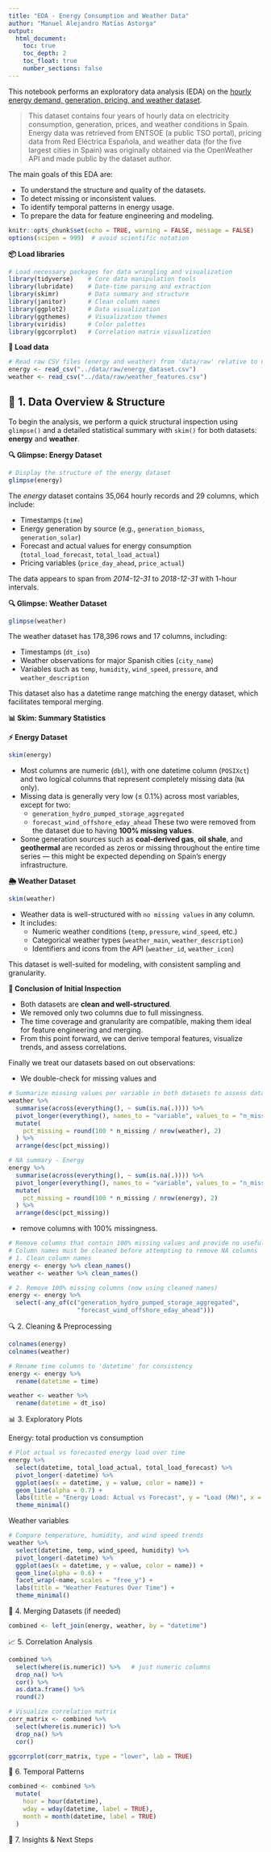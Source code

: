 ```yaml
---
title: "EDA - Energy Consumption and Weather Data"
author: "Manuel Alejandro Matías Astorga"
output:
  html_document:
    toc: true
    toc_depth: 2
    toc_float: true
    number_sections: false
---
```


This notebook performs an exploratory data analysis (EDA) on the [hourly energy demand, generation, pricing, and weather dataset](https://www.kaggle.com/datasets/nicholasjhana/energy-consumption-generation-prices-and-weather).

> This dataset contains four years of hourly data on electricity consumption, generation, prices, and weather conditions in Spain. Energy data was retrieved from ENTSOE (a public TSO portal), pricing data from Red Eléctrica Española, and weather data (for the five largest cities in Spain) was originally obtained via the OpenWeather API and made public by the dataset author.

The main goals of this EDA are:

- To understand the structure and quality of the datasets.
- To detect missing or inconsistent values.
- To identify temporal patterns in energy usage.
- To prepare the data for feature engineering and modeling.

```r
knitr::opts_chunk$set(echo = TRUE, warning = FALSE, message = FALSE)        # Set global options for knitr
options(scipen = 999)  # avoid scientific notation
```

**📦 Load libraries**

```r
# Load necessary packages for data wrangling and visualization
library(tidyverse)    # Core data manipulation tools
library(lubridate)    # Date-time parsing and extraction
library(skimr)        # Data summary and structure
library(janitor)      # Clean column names
library(ggplot2)      # Data visualization
library(ggthemes)     # Visualization themes
library(viridis)      # Color palettes
library(ggcorrplot)   # Correlation matrix visualization
```

**📁 Load data**

```r
# Read raw CSV files (energy and weather) from 'data/raw' relative to notebook location
energy <- read_csv("../data/raw/energy_dataset.csv")
weather <- read_csv("../data/raw/weather_features.csv")
```

## 🧹 1. Data Overview & Structure

To begin the analysis, we perform a quick structural inspection using `glimpse()` and a detailed statistical summary with `skim()` for both datasets: **energy** and **weather**.

**🔍 Glimpse: Energy Dataset**

```r
# Display the structure of the energy dataset
glimpse(energy)
```

The *energy* dataset contains 35,064 hourly records and 29 columns, which include:

- Timestamps (`time`)
- Energy generation by source (e.g., `generation_biomass`, `generation_solar`)
- Forecast and actual values for energy consumption (`total_load_forecast`, `total_load_actual`)
- Pricing variables (`price_day_ahead`, `price_actual`)

The data appears to span from *2014-12-31* to *2018-12-31* with 1-hour intervals.

**🔍 Glimpse: Weather Dataset**

```r
glimpse(weather)
```

The weather dataset has 178,396 rows and 17 columns, including:

- Timestamps (`dt_iso`)
- Weather observations for major Spanish cities (`city_name`)
- Variables such as `temp`, `humidity`, `wind_speed`, `pressure`, and `weather_description`

This dataset also has a datetime range matching the energy dataset, which facilitates temporal merging.

**📊 Skim: Summary Statistics**

**⚡ Energy Dataset**

```r
skim(energy)
```

- Most columns are numeric (`dbl`), with one datetime column (`POSIXct`) and two logical columns that represent completely missing data (`NA` only).
- Missing data is generally very low (≤ 0.1%) across most variables, except for two:
  - `generation_hydro_pumped_storage_aggregated`
  - `forecast_wind_offshore_eday_ahead`
These two were removed from the dataset due to having **100% missing values**.
- Some generation sources such as **coal-derived gas**, **oil shale**, and **geothermal** are recorded as zeros or missing throughout the entire time series — this might be expected depending on Spain’s energy infrastructure.

**🌦️ Weather Dataset**

```r
skim(weather)
```

- Weather data is well-structured with `no missing values` in any column.
- It includes:
  - Numeric weather conditions (`temp`, `pressure`, `wind_speed`, etc.)
  - Categorical weather types (`weather_main`, `weather_description`)
  - Identifiers and icons from the API (`weather_id`, `weather_icon`)

This dataset is well-suited for modeling, with consistent sampling and granularity.

**📌 Conclusion of Initial Inspection**

- Both datasets are **clean and well-structured**.
- We removed only two columns due to full missingness.
- The time coverage and granularity are compatible, making them ideal for feature engineering and merging.
- From this point forward, we can derive temporal features, visualize trends, and assess correlations.

Finally we treat our datasets based on out observations:

- We double-check for missing values and

```r
# Summarize missing values per variable in both datasets to assess data quality
weather %>%
  summarise(across(everything(), ~ sum(is.na(.)))) %>%
  pivot_longer(everything(), names_to = "variable", values_to = "n_missing") %>%
  mutate(
    pct_missing = round(100 * n_missing / nrow(weather), 2)
  ) %>%
  arrange(desc(pct_missing))

# NA summary - Energy
energy %>%
  summarise(across(everything(), ~ sum(is.na(.)))) %>%
  pivot_longer(everything(), names_to = "variable", values_to = "n_missing") %>%
  mutate(
    pct_missing = round(100 * n_missing / nrow(energy), 2)
  ) %>%
  arrange(desc(pct_missing))
```

- remove columns with 100% missingness.

```r
# Remove columns that contain 100% missing values and provide no useful information
# Column names must be cleaned before attempting to remove NA columns
# 1. Clean column names
energy <- energy %>% clean_names()
weather <- weather %>% clean_names()

# 2. Remove 100% missing columns (now using cleaned names)
energy <- energy %>%
  select(-any_of(c("generation_hydro_pumped_storage_aggregated",
                   "forecast_wind_offshore_eday_ahead")))
```

🔍 2. Cleaning & Preprocessing

```r
colnames(energy)
colnames(weather)
```

```r
# Rename time columns to 'datetime' for consistency
energy <- energy %>%
  rename(datetime = time)

weather <- weather %>%
  rename(datetime = dt_iso)
```

📊 3. Exploratory Plots

Energy: total production vs consumption

```r
# Plot actual vs forecasted energy load over time
energy %>%
  select(datetime, total_load_actual, total_load_forecast) %>%
  pivot_longer(-datetime) %>%
  ggplot(aes(x = datetime, y = value, color = name)) +
  geom_line(alpha = 0.7) +
  labs(title = "Energy Load: Actual vs Forecast", y = "Load (MW)", x = "Time") +
  theme_minimal()
```

Weather variables

```r
# Compare temperature, humidity, and wind speed trends
weather %>%
  select(datetime, temp, wind_speed, humidity) %>%
  pivot_longer(-datetime) %>%
  ggplot(aes(x = datetime, y = value, color = name)) +
  geom_line(alpha = 0.6) +
  facet_wrap(~name, scales = "free_y") +
  labs(title = "Weather Features Over Time") +
  theme_minimal()
```

🔁 4. Merging Datasets (if needed)

```r
combined <- left_join(energy, weather, by = "datetime")
```

📈 5. Correlation Analysis

```r
combined %>%
  select(where(is.numeric)) %>%   # just numeric columns
  drop_na() %>%
  cor() %>%
  as.data.frame() %>%
  round(2)
```

```r
# Visualize correlation matrix
corr_matrix <- combined %>%
  select(where(is.numeric)) %>%
  drop_na() %>%
  cor()

ggcorrplot(corr_matrix, type = "lower", lab = TRUE)
```

📅 6. Temporal Patterns

```r
combined <- combined %>%
  mutate(
    hour = hour(datetime),
    wday = wday(datetime, label = TRUE),
    month = month(datetime, label = TRUE)
  )
```

🧠 7. Insights & Next Steps


